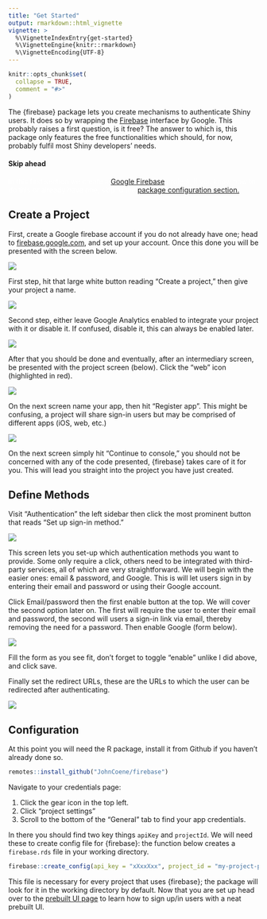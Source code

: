 ```yaml
---
title: "Get Started"
output: rmarkdown::html_vignette
vignette: >
  %\VignetteIndexEntry{get-started}
  %\VignetteEngine{knitr::rmarkdown}
  %\VignetteEncoding{UTF-8}
---
```


```r
knitr::opts_chunk$set(
  collapse = TRUE,
  comment = "#>"
)
```

The {firebase} package lets you create mechanisms to authenticate Shiny users. It does so by wrapping the [Firebase](https://firebase.google.com/) interface by Google. This probably raises a first question, is it free? The answer to which is, this package only features the free functionalities which should, for now, probably fulfil most Shiny developers' needs.

<div class="alert alert-success">
<h4>Skip ahead</h4>
<p style="color:white;">In this first section we create a <a href="https://firebase.google.com" class="alert-link">Google Firebase</a> project, if you know how to do this or already have one, skip to the <a href="#configuration">package configuration section.</a>.</p>
</div>

## Create a Project

First, create a Google firebase account if you do not already have one; head to [firebase.google.com](https://firebase.google.com/), and set up your account. Once this done you will be presented with the screen below.

![](fireblaze_home.png)

First step, hit that large white button reading "Create a project," then give your project a name.

![](fireblaze_step_1.png)

Second step, either leave Google Analytics enabled to integrate your project with it or disable it. If confused, disable it, this can always be enabled later.

![](fireblaze_step_2.png)

After that you should be done and eventually, after an intermediary screen, be presented with the project screen (below). Click the "web" icon (highlighted in <span class="text-danger">red</span>). 

![](fireblaze_project.png)

On the next screen name your app, then hit "Register app". This might be confusing, a project will share sign-in users but may be comprised of different apps (iOS, web, etc.)

![](fireblazer_project_setup1.png)

On the next screen simply hit "Continue to console," you should not be concerned with any of the code presented, {firebase} takes care of it for you. This will lead you straight into the project you have just created. 

## Define Methods

Visit "Authentication" the left sidebar then click the most prominent button that reads "Set up sign-in method."

![](fireblaze_signin_method.png)

This screen lets you set-up which authentication methods you want to provide. Some only require a click, others need to be integrated with third-party services, all of which are very straightforward. We will begin with the easier ones: email & password, and Google. This is will let users sign in by entering their email and password or using their Google account.

Click Email/password then the first enable button at the top. We will cover the second option later on. The first will require the user to enter their email and password, the second will users a sign-in link via email, thereby removing the need for a password. Then enable Google (form below).

![](fireblaze_google.png)

Fill the form as you see fit, don't forget to toggle "enable" unlike I did above, and click save.

Finally set the redirect URLs, these are the URLs to which the user can be redirected after authenticating.

![](firebase_redirect.png)

## Configuration

At this point you will need the R package, install it from Github if you haven't already done so.

```r
remotes::install_github("JohnCoene/firebase")
```

Navigate to your credentials page:

1. Click the gear icon <i class="fa fa-cog"></i> in the top left.
2. Click "project settings"
3. Scroll to the bottom of the "General" tab to find your app credentials.

In there you should find two key things `apiKey` and `projectId`. We will need these to create config file for {firebase}: the function below creates a `firebase.rds` file in your working directory. 

```r
firebase::create_config(api_key = "xXxxXxx", project_id = "my-project-package")
```

This file is necessary for every project that uses {firebase}; the package will look for it in the working directory by default. Now that you are set up head over to the [prebuilt UI page](ui.html) to learn how to sign up/in users with a neat prebuilt UI. 